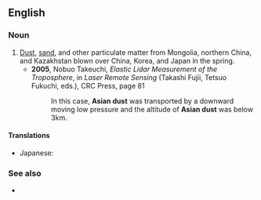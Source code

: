 ==English==

===Noun===
{{en-noun|-}}

# [[dust|Dust]], [[sand]], and other particulate matter from Mongolia, northern China, and Kazakhstan blown over China, Korea, and Japan in the spring.
#* '''2005''', Nobuo Takeuchi, ''Elastic Lidar Measurement of the Troposphere'', in ''Laser Remote Sensing'' (Takashi Fujii, Tetsuo Fukuchi, eds.), CRC Press, page 81
#*: In this case, '''Asian dust''' was transported by a downward moving low pressure and the altitude of '''Asian dust''' was below 3km.

====Translations====
{{trans-top|dust blown over east Asia}}
* Japanese: {{t+|ja|黄砂|tr=kōsa}}
{{trans-mid}}
{{trans-bottom}}

===See also===
* {{pedia}}